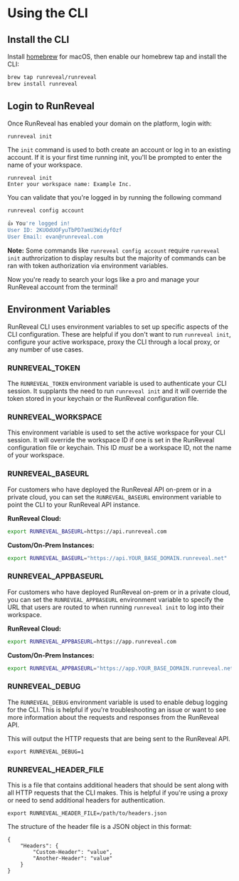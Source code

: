 # Using the CLI
## Install the CLI
Install [homebrew](https://brew.sh/) for macOS, then enable our homebrew tap and install the CLI:

```bash copy
brew tap runreveal/runreveal
brew install runreveal
```

## Login to RunReveal

Once RunReveal has enabled your domain on the platform, login with:

```bash copy
runreveal init
```

The `init` command is used to both create an account or log in to an existing account. If it is your first time running init, you'll be prompted to enter the name of your workspace.

```
runreveal init
Enter your workspace name: Example Inc.
```

You can validate that you're logged in by running the following command

```bash copy
runreveal config account
```

```bash
👍 You're logged in!
User ID: 2KUOdUOFyuTbPD7amU3WidyfOzf
User Email: evan@runreveal.com
```

**Note:** Some commands like `runreveal config account` require `runreveal init` authrorization to display results but the majority of commands can be ran with token authorization via environment variables.

Now you're ready to search your logs like a pro and manage your RunReveal account from the terminal!

## Environment Variables
RunReveal CLI uses environment variables to set up specific aspects of the CLI configuration. These are helpful
if you don't want to run `runreveal init`, configure your active workspace, proxy the CLI through a local proxy, or
any number of use cases.

### RUNREVEAL_TOKEN
The `RUNREVEAL_TOKEN` environment variable is used to authenticate your CLI session. It supplants the need to run `runreveal init`
and it will override the token stored in your keychain or the RunReveal configuration file.

### RUNREVEAL_WORKSPACE
This environment variable is used to set the active workspace for your CLI session. It will override the workspace ID
if one is set in the RunReveal configuration file or keychain. This ID _must_ be a workspace ID, not the name of your
workspace.

### RUNREVEAL_BASEURL
For customers who have deployed the RunReveal API on-prem or in a private cloud, you can set the `RUNREVEAL_BASEURL`
environment variable to point the CLI to your RunReveal API instance.

**RunReveal Cloud:**
```bash copy
export RUNREVEAL_BASEURL=https://api.runreveal.com
```

**Custom/On-Prem Instances:**
```bash copy
export RUNREVEAL_BASEURL="https://api.YOUR_BASE_DOMAIN.runreveal.net"
```

### RUNREVEAL_APPBASEURL
For customers who have deployed RunReveal on-prem or in a private cloud, you can set the `RUNREVEAL_APPBASEURL`
environment variable to specify the URL that users are routed to when running `runreveal init` to log into their workspace.

**RunReveal Cloud:**
```bash copy
export RUNREVEAL_APPBASEURL=https://app.runreveal.com
```

**Custom/On-Prem Instances:**
```bash copy
export RUNREVEAL_APPBASEURL="https://app.YOUR_BASE_DOMAIN.runreveal.net"
```

### RUNREVEAL_DEBUG
The `RUNREVEAL_DEBUG` environment variable is used to enable debug logging for the CLI. This is helpful if you're
troubleshooting an issue or want to see more information about the requests and responses from the RunReveal API.

This will output the HTTP requests that are being sent to the RunReveal API.

```
export RUNREVEAL_DEBUG=1
```

### RUNREVEAL_HEADER_FILE
This is a file that contains additional headers that should be sent along with all HTTP requests that the CLI makes.
This is helpful if you're using a proxy or need to send additional headers for authentication.

```
export RUNREVEAL_HEADER_FILE=/path/to/headers.json
```

The structure of the header file is a JSON object in this format:
```
{
    "Headers": {
        "Custom-Header": "value",
        "Another-Header": "value"
    }
}
```